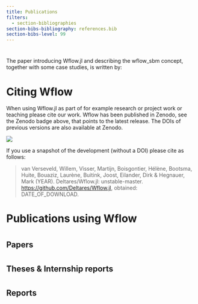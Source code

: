 ```yaml
---
title: Publications
filters:
  - section-bibliographies
section-bibs-bibliography: references.bib
section-bibs-level: 99
---
```


#
The paper introducing Wflow.jl and describing the wflow\_sbm concept, together with some
case studies, is written by:

<p hidden>@gmd-2022-182 </p>

# Citing Wflow

When using Wflow.jl as part of for example research or project work or teaching please cite
our work. Wflow has been published in Zenodo, see the Zenodo badge above, that points to the
latest release. The DOIs of previous versions are also available at Zenodo.

[![](https://zenodo.org/badge/246787232.svg){fig-align="left"}](https://zenodo.org/badge/latestdoi/246787232)

If you use a snapshot of the development (without a DOI) please cite as follows:

> van Verseveld, Willem, Visser, Martijn, Boisgontier, Hélène, Bootsma, Huite, Bouaziz,
> Laurène, Buitink, Joost, Eilander, Dirk & Hegnauer, Mark (YEAR). Deltares/Wflow.jl:
> unstable-master. <https://github.com/Deltares/Wflow.jl>, obtained: DATE\_OF\_DOWNLOAD.

# Publications using Wflow

#
## Papers


<p hidden>
    @paper_hess-21-423-2017, @paper_hess-26-4407-2022, @paper_10.3389/frwa.2021.713537, @paper_emerton_2016, @paper_GIARDINO2018249, @paper_hess-19-2911-2015, @paper_hess-20-3059-2016, @paper_hess-21-423-2017, @paper_hess-21-5217-2017, @paper_hess-22-4685-2018, @paper_hess-23-1453-2019, @paper_hess-25-1069-2021, @paper_hess-26-1295-2022, @paper_hess-26-4407-2022, @paper_https://doi.org/10.1002/2017WR021201, @paper_https://doi.org/10.1029/2019WR026807, @paper_RUSLI2021100911, @paper_SCHALLER2020100259, @paper_w11122443, @paper_WANNASIN2021100792, @paper_WANNASIN2021100794, @paper_leal2016climate, @paper_imhoff2020ruimtelijk, @paper_gebremicael2019attributing, @paper_wang2016improving, @paper_hess-19-2079-2015, @paper_nhess-15-537-2015
</p>

#
## Theses & Internship reports

<p hidden>
    @thesis_arnal2014, @thesis_alkemade2019, @thesis_azadehkaramifard2015, @thesis_beusen2021depth, @thesis_beusen2021plastic, @thesis_bouaziz2021, @thesis_lopez2018, @thesis_maat2015, @thesis_osnabrugge2020, @thesis_rohrmueller2019, @thesis_tretjakova2015, @thesis_verbrugge2019, @thesis_viguures2020, @thesis_visser2020
</p>

#
## Reports

<p hidden>
    @report_worldbank2021
</p>

#
